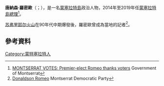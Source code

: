 {{多個問題|
{{Expand|time=2016-04-14T11:00:04+00:00}}
{{请求翻译|time=2016-04-14T11:00:04+00:00}} 
}}
{{Infobox Officeholder
|name             = 唐納森·羅密歐
|native_name      = Donaldson Romeo
|native_name_lang = en
|image            = Donaldson Romeo 2014.jpg
|caption        = 2014年12月3日，羅密歐在倫敦舉行的海外領土部長聯合理事會會議
|office         = 第二任[[蒙塞拉特島總理|蒙塞拉特島總理]]
|monarch        = [[伊丽莎白二世|伊丽莎白二世]] 
|governor-general = {{le|阿德里安·戴維斯 (總督)|Adrian Davis (governor)|阿德里安·戴維斯}}<br>{{le|伊麗莎白·卡里埃|Elizabeth Carriere}}<br>{{Le|安德鲁·皮尔斯|Andrew Pearce}}
|term_start     = 2014年9月12日
|term_end       = 2019年11月19日
|predecessor    = {{le|魯本·米德|Reuben Meade}}
|successor      = {{le|伊斯顿·泰勒-法雷尔|Easton Taylor-Farrell}}
|office1        = 反對黨領袖
|term_start1    = 2011年
|term_end1      = 2014年
|birth_date     = {{Birth year and age|1962}}
|birth_place    = {{MSR}}[[塞勒姆_(蒙塞拉特島)|塞勒姆]]
|death_date     = 
|death_place    = 
|party          = {{le|人民民主運動 (蒙塞拉特島)|People's Democratic Movement (Montserrat)|人民民主運動}}
|otherparty     = {{le|蒙塞拉特島民主黨|Montserrat Democratic Party}}
|alma_mater     = 
|religion       = 
|signature      = 
|website        =
}}

'''唐納森·羅密歐'''（{{lang-en|Donaldson Romeo}}；{{bd|1962年}}），是一名[[蒙塞拉特島|蒙塞拉特島]]政治人物，2014年至2019年任[[蒙塞拉特島總理|蒙塞拉特島總理]]<ref>[http://www.gov.ms/montserrat-votes-premier-elect-romeo-thanks-voters/ MONTSERRAT VOTES: Premier-elect Romeo thanks voters] {{Wayback|url=http://www.gov.ms/montserrat-votes-premier-elect-romeo-thanks-voters/ |date=20140912182745 }} Government of Montserrat</ref>。

[[苏弗里耶尔火山|苏弗里耶尔火山]]在90年代中期爆發後，羅密歐曾成為當地的記者<ref name=MDP>[http://www.mdp.ms/candidates/candidates-2006/donaldson-romeo/ Donaldson Romeo] {{Wayback|url=http://www.mdp.ms/candidates/candidates-2006/donaldson-romeo/ |date=20140912203954 }} Montserrat Democratic Party</ref>。

==參考資料==
{{reflist}}

{{s-start}}
{{s-off}}
{{s-bef|before={{le|魯本·米德|Reuben Meade}}}}
{{s-ttl|title=[[蒙塞拉特島總理|蒙塞拉特島總理]]|years=2014年－}}
{{s-inc}}
{{s-end}}

{{DEFAULTSORT:Romeo, Donaldson}}

[[Category:蒙特塞拉特人|Category:蒙特塞拉特人]]
